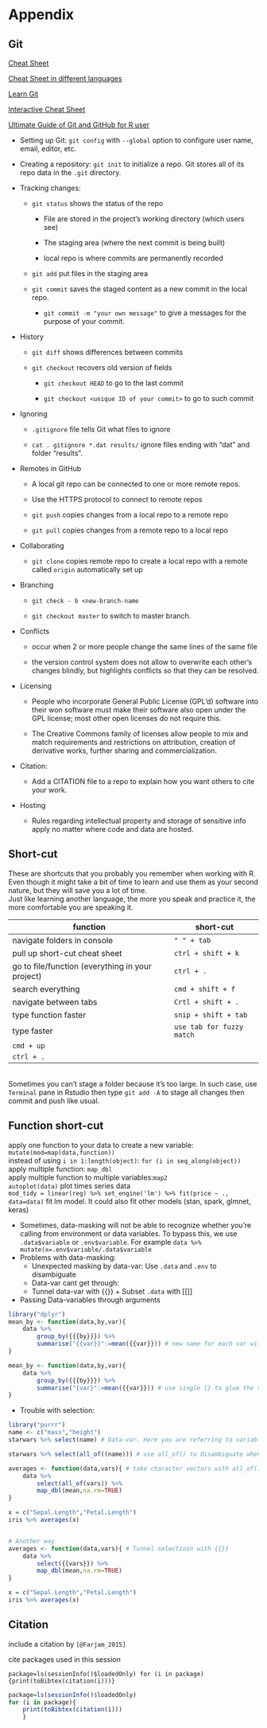 # Appendix

## Git

[Cheat Sheet](https://training.github.com/downloads/github-git-cheat-sheet.pdf)

[Cheat Sheet in different languages](https://training.github.com/)

[Learn Git](http://try.github.io/)

[Interactive Cheat Sheet](http://ndpsoftware.com/git-cheatsheet.html#loc=remote_repo;)

[Ultimate Guide of Git and GitHub for R user](https://happygitwithr.com/)

-   Setting up Git: `git config` with `--global` option to configure user name, email, editor, etc.

-   Creating a repository: `git init` to initialize a repo. Git stores all of its repo data in the `.git` directory.

-   Tracking changes:

    -   `git status` shows the status of the repo

        -   File are stored in the project's working directory (which users see)

        -   The staging area (where the next commit is being built)

        -   local repo is where commits are permanently recorded

    -   `git add` put files in the staging area

    -   `git commit` saves the staged content as a new commit in the local repo.

        -   `git commit -m "your own message"` to give a messages for the purpose of your commit.

-   History

    -   `git diff` shows differences between commits

    -   `git checkout` recovers old version of fields

        -   `git checkout HEAD` to go to the last commit

        -   `git checkout <unique ID of your commit>` to go to such commit

-   Ignoring

    -   `.gitignore` file tells Git what files to ignore

    -   `cat . gitignore *.dat results/` ignore files ending with "dat" and folder "results".

-   Remotes in GitHub

    -   A local git repo can be connected to one or more remote repos.

    -   Use the HTTPS protocol to connect to remote repos

    -   `git push` copies changes from a local repo to a remote repo

    -   `git pull` copies changes from a remote repo to a local repo

-   Collaborating

    -   `git clone` copies remote repo to create a local repo with a remote called `origin` automatically set up

-   Branching

    -   `git check - b <new-branch-name`

    -   `git checkout master` to switch to master branch.

-   Conflicts

    -   occur when 2 or more people change the same lines of the same file

    -   the version control system does not allow to overwrite each other's changes blindly, but highlights conflicts so that they can be resolved.

-   Licensing

    -   People who incorporate General Public License (GPL'd) software into their won software must make their software also open under the GPL license; most other open licenses do not require this.

    -   The Creative Commons family of licenses allow people to mix and match requirements and restrictions on attribution, creation of derivative works, further sharing and commercialization.

-   Citation:

    -   Add a CITATION file to a repo to explain how you want others to cite your work.

-   Hosting

    -   Rules regarding intellectual property and storage of sensitive info apply no matter where code and data are hosted.

## Short-cut

These are shortcuts that you probably you remember when working with R. Even though it might take a bit of time to learn and use them as your second nature, but they will save you a lot of time.\
Just like learning another language, the more you speak and practice it, the more comfortable you are speaking it.\

| function                                         | short-cut                 |
|--------------------------------------------------|---------------------------|
| navigate folders in console                      | `" " + tab`               |
| pull up short-cut cheat sheet                    | `ctrl + shift + k`        |
| go to file/function (everything in your project) | `ctrl + .`                |
| search everything                                | `cmd + shift + f`         |
| navigate between tabs                            | `Crtl + shift + .`        |
| type function faster                             | `snip + shift + tab`      |
| type faster                                      | `use tab for fuzzy match` |
| `cmd + up`                                       |                           |
| `ctrl + .`                                       |                           |

<br> Sometimes you can't stage a folder because it's too large. In such case, use `Terminal` pane in Rstudio then type `git add -A` to stage all changes then commit and push like usual.

## Function short-cut

apply one function to your data to create a new variable: `mutate(mod=map(data,function))`\
instead of using `i in 1:length(object)`: `for (i in seq_along(object))`\
apply multiple function: `map_dbl`\
apply multiple function to multiple variables:`map2`\
`autoplot(data)` plot times series data\
`mod_tidy = linear(reg) %>% set_engine('lm') %>% fit(price ~ ., data=data)` fit lm model. It could also fit other models (stan, spark, glmnet, keras)

-   Sometimes, data-masking will not be able to recognize whether you're calling from environment or data variables. To bypass this, we use `.data$variable` or `.env$variable`. For example `data %>% mutate(x=.env$variable/.data$variable`\
-   Problems with data-masking:\
    + Unexpected masking by data-var: Use `.data` and `.env` to disambiguate\
    + Data-var cant get through:\
    + Tunnel data-var with {{}} + Subset `.data` with [[]]
-   Passing Data-variables through arguments

```r
library("dplyr")
mean_by <- function(data,by,var){
    data %>%
        group_by({{{by}}}) %>%
        summarise("{{var}}":=mean({{var}})) # new name for each var will be created by tunnel data-var inside strings
}

mean_by <- function(data,by,var){
    data %>%
        group_by({{{by}}}) %>%
        summarise("{var}":=mean({{var}})) # use single {} to glue the string, but hard to reuse code in functions
}
```

-   Trouble with selection:\

```r
library("purrr")
name <- c("mass","height")
starwars %>% select(name) # Data-var. Here you are referring to variable named "name"

starwars %>% select(all_of((name))) # use all_of() to disambiguate when 

averages <- function(data,vars){ # take character vectors with all_of()
    data %>%
        select(all_of(vars)) %>%
        map_dbl(mean,na.rm=TRUE)
} 

x = c("Sepal.Length","Petal.Length")
iris %>% averages(x)


# Another way
averages <- function(data,vars){ # Tunnel selectiosn with {{}}
    data %>%
        select({{vars}}) %>%
        map_dbl(mean,na.rm=TRUE)
} 

x = c("Sepal.Length","Petal.Length")
iris %>% averages(x)
```

## Citation

include a citation by `[@Farjam_2015]`

cite packages used in this session

`package=ls(sessionInfo()$loadedOnly) for (i in package){print(toBibtex(citation(i)))}`

```r
package=ls(sessionInfo()$loadedOnly) 
for (i in package){
    print(toBibtex(citation(i)))
    }
```
